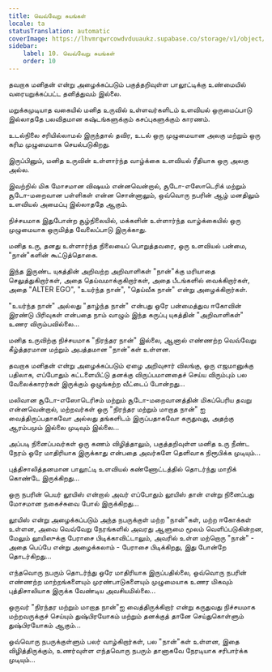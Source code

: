 ```yaml
---
title: வெவ்வேறு சுயங்கள்
locale: ta
statusTranslation: automatic
coverImage: https://lhvmrqwrcowdvduuaukz.supabase.co/storage/v1/object/public/strapi-uploads/small_cover-tratado-de-psicologia-revolucionaria.webp-5e15e1cec4e0ebebcde5d7fc7565d8fd.webp
sidebar:
    label: 10. வெவ்வேறு சுயங்கள்
    order: 10
---
```

தவறாக மனிதன் என்று அழைக்கப்படும் பகுத்தறிவுள்ள பாலூட்டிக்கு உண்மையில் வரையறுக்கப்பட்ட தனித்துவம் இல்லை.

மறுக்கமுடியாத வகையில் மனித உருவில் உள்ளவர்களிடம் உளவியல் ஒருமைப்பாடு இல்லாததே பலவிதமான கஷ்டங்களுக்கும் கசப்புகளுக்கும் காரணம்.

உடல்நிலை சரியில்லாமல் இருந்தால் தவிர, உடல் ஒரு முழுமையான அலகு மற்றும் ஒரு கரிம முழுமையாக செயல்படுகிறது.

இருப்பினும், மனித உருவின் உள்ளார்ந்த வாழ்க்கை உளவியல் ரீதியாக ஒரு அலகு அல்ல.

இவற்றில் மிக மோசமான விஷயம் என்னவென்றால், சூடோ-எஸோடெரிக் மற்றும் சூடோ-மறைவான பள்ளிகள் என்ன சொன்னாலும், ஒவ்வொரு நபரின் ஆழ் மனதிலும் உளவியல் அமைப்பு இல்லாததே ஆகும்.

நிச்சயமாக இதுபோன்ற சூழ்நிலையில், மக்களின் உள்ளார்ந்த வாழ்க்கையில் ஒரு முழுமையாக ஒருமித்த வேலைப்பாடு இருக்காது.

மனித உரு, தனது உள்ளார்ந்த நிலையைப் பொறுத்தவரை, ஒரு உளவியல் பன்மை, "நான்"களின் கூட்டுத்தொகை.

இந்த இருண்ட யுகத்தின் அறிவற்ற அறிவாளிகள் "நான்"க்கு மரியாதை செலுத்துகிறார்கள், அதை தெய்வமாக்குகிறார்கள், அதை பீடங்களில் வைக்கிறார்கள், அதை "ALTER EGO", "உயர்ந்த நான்", "தெய்வீக நான்" என்று அழைக்கிறார்கள்.

"உயர்ந்த நான்" அல்லது "தாழ்ந்த நான்" என்பது ஒரே பன்மைத்துவ ஈகோவின் இரண்டு பிரிவுகள் என்பதை நாம் வாழும் இந்த கருப்பு யுகத்தின் "அறிவாளிகள்" உணர விரும்பவில்லை...

மனித உருவிற்கு நிச்சயமாக "நிரந்தர நான்" இல்லை, ஆனால் எண்ணற்ற வெவ்வேறு கீழ்த்தரமான மற்றும் அபத்தமான "நான்"கள் உள்ளன.

தவறாக மனிதன் என்று அழைக்கப்படும் ஏழை அறிவுசார் விலங்கு, ஒரு எஜமானுக்கு பதிலாக, எப்போதும் கட்டளையிட்டு தனக்கு விருப்பமானதைச் செய்ய விரும்பும் பல வேலைக்காரர்கள் இருக்கும் ஒழுங்கற்ற வீட்டைப் போன்றது...

மலிவான சூடோ-எஸோடெரிசம் மற்றும் சூடோ-மறைவானத்தின் மிகப்பெரிய தவறு என்னவென்றால், மற்றவர்கள் ஒரு "நிரந்தர மற்றும் மாறாத நான்" ஐ வைத்திருப்பதாகவோ அல்லது தங்களிடம் இருப்பதாகவோ கருதுவது, அதற்கு ஆரம்பமும் இல்லை முடிவும் இல்லை...

அப்படி நினைப்பவர்கள் ஒரு கணம் விழித்தாலும், பகுத்தறிவுள்ள மனித உரு நீண்ட நேரம் ஒரே மாதிரியாக இருக்காது என்பதை அவர்களே தெளிவாக நிரூபிக்க முடியும்...

புத்திசாலித்தனமான பாலூட்டி உளவியல் கண்ணோட்டத்தில் தொடர்ந்து மாறிக் கொண்டே இருக்கிறது...

ஒரு நபரின் பெயர் லூயிஸ் என்றால் அவர் எப்போதும் லூயிஸ் தான் என்று நினைப்பது மோசமான நகைச்சுவை போல் இருக்கிறது...

லூயிஸ் என்று அழைக்கப்படும் அந்த நபருக்குள் மற்ற "நான்"கள், மற்ற ஈகோக்கள் உள்ளன, அவை வெவ்வேறு நேரங்களில் அவரது ஆளுமை மூலம் வெளிப்படுகின்றன, மேலும் லூயிஸுக்கு பேராசை பிடிக்காவிட்டாலும், அவரில் உள்ள மற்றொரு "நான்" - அதை பெப்பே என்று அழைக்கலாம் - பேராசை பிடிக்கிறது, இது போன்றே தொடர்கிறது...

எந்தவொரு நபரும் தொடர்ந்து ஒரே மாதிரியாக இருப்பதில்லை, ஒவ்வொரு நபரின் எண்ணற்ற மாற்றங்களையும் முரண்பாடுகளையும் முழுமையாக உணர மிகவும் புத்திசாலியாக இருக்க வேண்டிய அவசியமில்லை...

ஒருவர் "நிரந்தர மற்றும் மாறாத நான்"ஐ வைத்திருக்கிறார் என்று கருதுவது நிச்சயமாக மற்றவருக்குச் செய்யும் துஷ்பிரயோகம் மற்றும் தனக்குத் தானே செய்துகொள்ளும் துஷ்பிரயோகம் ஆகும்...

ஒவ்வொரு நபருக்குள்ளும் பலர் வாழ்கிறார்கள், பல "நான்"கள் உள்ளன, இதை விழித்திருக்கும், உணர்வுள்ள எந்தவொரு நபரும் தானாகவே நேரடியாக சரிபார்க்க முடியும்...

